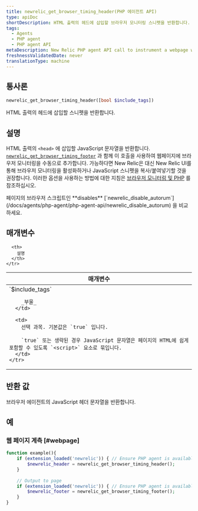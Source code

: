 ```yaml
---
title: newrelic_get_browser_timing_header(PHP 에이전트 API)
type: apiDoc
shortDescription: HTML 출력의 헤드에 삽입할 브라우저 모니터링 스니펫을 반환합니다.
tags:
  - Agents
  - PHP agent
  - PHP agent API
metaDescription: New Relic PHP agent API call to instrument a webpage with New Relic. Pair with newrelic_get_browser_timing_footer.
freshnessValidatedDate: never
translationType: machine
---
```


## 통사론

```php
newrelic_get_browser_timing_header([bool $include_tags])
```

HTML 출력의 헤드에 삽입할 <InlinePopover type="browser"/>스니펫을 반환합니다.

## 설명

HTML 출력의 `<head>` 에 삽입할 JavaScript 문자열을 반환합니다. [`newrelic_get_browser_timing_footer`](/docs/agents/php-agent/php-agent-api/newrelic_get_browser_timing_footer) 과 함께 이 호출을 사용하여 웹페이지에 브라우저 모니터링을 수동으로 추가합니다. 가능하다면 New Relic은 대신 New Relic UI를 통해 브라우저 모니터링을 활성화하거나 JavaScript 스니펫을 복사/붙여넣기할 것을 권장합니다. 이러한 옵션을 사용하는 방법에 대한 지침은 [브라우저 모니터링 및 PHP](/docs/agents/php-agent/features/page-load-timing-php) 를 참조하십시오.

<Callout variant="tip">
  페이지의 브라우저 스크립트인 <DNT>**disables**</DNT> [`newrelic_disable_autorum`](/docs/agents/php-agent/php-agent-api/newrelic_disable_autorum) 을 비교하세요.
</Callout>

## 매개변수

<table>
  <thead>
    <tr>
      <th width="25%">
        매개변수
      </th>

      <th>
        설명
      </th>
    </tr>
  </thead>

  <tbody>
    <tr>
      <td>
        `$include_tags`

        _부울_
      </td>

      <td>
        선택 과목. 기본값은 `true` 입니다.

        `true` 또는 생략된 경우 JavaScript 문자열은 페이지의 HTML에 쉽게 포함할 수 있도록 `<script>` 요소로 묶입니다.
      </td>
    </tr>
  </tbody>
</table>

## 반환 값

브라우저 에이전트의 JavaScript 헤더 문자열을 반환합니다.

## 예

### 웹 페이지 계측 [#webpage]

```php
function example(){
    if (extension_loaded('newrelic')) { // Ensure PHP agent is available
        $newrelic_header = newrelic_get_browser_timing_header();
    }
    
    // Output to page
    if (extension_loaded('newrelic')) { // Ensure PHP agent is available
        $newrelic_footer = newrelic_get_browser_timing_footer();
    }
}
```
